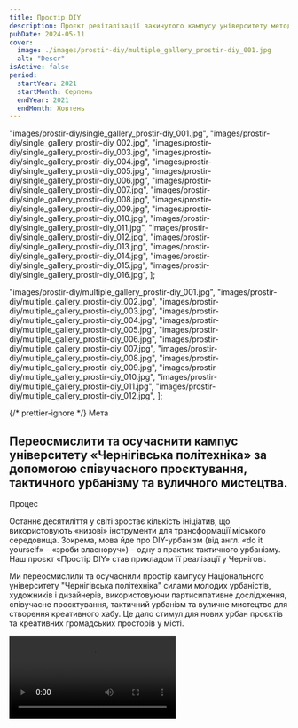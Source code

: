 ```yaml
---
title: Простір DIY
description: Проєкт ревіталізації закинутого кампусу університету методами та інструментами тактичного урбанізму.
pubDate: 2024-05-11
cover:
  image: ./images/prostir-diy/multiple_gallery_prostir-diy_001.jpg
  alt: "Descr"
isActive: false
period:
  startYear: 2021
  startMonth: Серпень
  endYear: 2021
  endMonth: Жовтень
---
```


  "images/prostir-diy/single_gallery_prostir-diy_001.jpg",
  "images/prostir-diy/single_gallery_prostir-diy_002.jpg",
  "images/prostir-diy/single_gallery_prostir-diy_003.jpg",
  "images/prostir-diy/single_gallery_prostir-diy_004.jpg",
  "images/prostir-diy/single_gallery_prostir-diy_005.jpg",
  "images/prostir-diy/single_gallery_prostir-diy_006.jpg",
  "images/prostir-diy/single_gallery_prostir-diy_007.jpg",
  "images/prostir-diy/single_gallery_prostir-diy_008.jpg",
  "images/prostir-diy/single_gallery_prostir-diy_009.jpg",
  "images/prostir-diy/single_gallery_prostir-diy_010.jpg",
  "images/prostir-diy/single_gallery_prostir-diy_011.jpg",
  "images/prostir-diy/single_gallery_prostir-diy_012.jpg",
  "images/prostir-diy/single_gallery_prostir-diy_013.jpg",
  "images/prostir-diy/single_gallery_prostir-diy_014.jpg",
  "images/prostir-diy/single_gallery_prostir-diy_015.jpg",
  "images/prostir-diy/single_gallery_prostir-diy_016.jpg",
];

  "images/prostir-diy/multiple_gallery_prostir-diy_001.jpg",
  "images/prostir-diy/multiple_gallery_prostir-diy_002.jpg",
  "images/prostir-diy/multiple_gallery_prostir-diy_003.jpg",
  "images/prostir-diy/multiple_gallery_prostir-diy_004.jpg",
  "images/prostir-diy/multiple_gallery_prostir-diy_005.jpg",
  "images/prostir-diy/multiple_gallery_prostir-diy_006.jpg",
  "images/prostir-diy/multiple_gallery_prostir-diy_007.jpg",
  "images/prostir-diy/multiple_gallery_prostir-diy_008.jpg",
  "images/prostir-diy/multiple_gallery_prostir-diy_009.jpg",
  "images/prostir-diy/multiple_gallery_prostir-diy_010.jpg",
  "images/prostir-diy/multiple_gallery_prostir-diy_011.jpg",
  "images/prostir-diy/multiple_gallery_prostir-diy_012.jpg",
];

{/* prettier-ignore */}
<TextContent>
  <Badge>Мета</Badge>
  ## Переосмислити та осучаснити кампус університету «Чернігівська політехніка» за допомогою співучасного проєктування, тактичного урбанізму та вуличного мистецтва.
</TextContent>

<TextContent>
  <Badge>Процес</Badge>

Останнє десятиліття у світі зростає кількість ініціатив, що використовують «низові» інструменти для трансформації міського середовища. Зокрема, мова йде про DIY-урбанізм (від англ. «do it yourself» – «зроби власноруч») – одну з практик тактичного урбанізму. Наш проєкт «Простір DIY» став прикладом її реалізації у Чернігові.

Ми переосмислили та осучаснили простір кампусу Національного університету "Чернігівська політехніка" силами молодих урбаністів, художників і дизайнерів, використовуючи партисипативне дослідження, співучасне проєктування, тактичний урбанізм та вуличне мистецтво для створення креативного хабу. Це дало стимул для нових урбан проєктів та креативних громадських просторів у місті.

</TextContent>

<Video src="https://www.youtube.com/embed/75I9mzIoiQs?si=rDT2iJE4GXl8h0dz" />

{/* prettier-ignore */}
  <TextContent>
    <Badge>Результат</Badge>

    <ResultList>
      - Школа DIY для 20 студентів.
      - 6 практичних воркшопів.
      - Організовано «Фестиваль DIY» за участі понад 500 осіб.
      - Проведено 1 дослідження.
      - Збудована серія малих архітектурних форм.
      - Реалізовано 3 мурали.
    </ResultList>

  </TextContent>

{" "}

<Centered>
  <SingleSlideGallery imagePaths={prostirDiyPDF} orientation="wide">
    Результати дослідження в рамках «Школа DIY»
  </SingleSlideGallery>
</Centered>

  <Blockquote>
<span>“</span>Цей проєкт є показовим з точки зору співпраці освіти, громадської організації. Те, що ми бачимо – це результат літньої школи і роботи студентів<span>”</span>

    <BlockquoteFooter>
        Ганна Дивнич
    </BlockquoteFooter>

</Blockquote>

{" "}

<Logos>
  <Icon name="donors-ua-cult-fond" />
  <Icon name="partners-politehnika-original" />
  <Icon name="partners-ostriv-original" />
  <Icon name="donors-ua-cult-fond" />
  <Icon name="partners-politehnika-original" />
  <Icon name="partners-ostriv-original" />
</Logos>

<MultiSlideGallery imagePaths={prostirDiyImages} isFullscreen />
